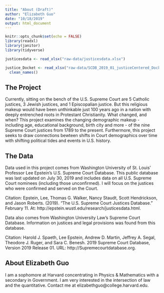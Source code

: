 ```yaml
---
title: "About (Draft)"
author: "Elizabeth Guo"
date: "10/18/2019"
output: html_document
---
```


```r
knitr::opts_chunk$set(echo = FALSE)
library(readxl)
library(janitor)
library(tidyverse)
```

```r

justicesdata <- read_xlsx("raw-data/justicesdata.xlsx")

justice_Docket <- read_xlsx("raw-data/SCDB_2019_01_justiceCentered_Docket.xlsx") %>% 
  clean_names()

```

## The Project

Currently, sitting on the bench of the U.S. Supreme Court are 5 Catholic justices, 3 Jewish justices, and 1 Episcopalian justice. But this religious makeup would have been unthinkable just 100 years ago in a nation with deeply entrenched roots in Protestant Christianity. What changed, and when? This project examines the changing demographic makeup - including age, educational background, birth city and more - of the nine Supreme Court justices from 1789 to the present. Furthermore, this project seeks to draw connections bewteen shifts in Court demographics over time with shifting political tides and events in U.S. history. 

## The Data

Data used in this project comes from Washington University of St. Louis' Professor Lee Epstein's U.S. Supreme Court Database. This public database was last updated on July 30, 2019 and includes data on all U.S. Supreme Court nominees (including those unconfirmed). I will focus on the justices who were confirmed and served on the Court.

Citation: Epstein, Lee, Thomas G. Walker, Nancy Staudt, Scott Hendrickson, and Jason Roberts. (2019). "The U.S. Supreme Court Justices Database." February 11. At: http://epstein.wustl.edu/research/justicesdata.html.

Data also comes from Washington University Law's Supreme Court Database. Information on justices and legal provisions was found from this database.

Citation: Harold J. Spaeth, Lee Epstein, Andrew D. Martin, Jeffrey A. Segal, Theodore J. Ruger, and Sara C. Benesh. 2019 Supreme Court Database, Version 2019 Release 01. URL: http://Supremecourtdatabase.org. 

## About Elizabeth Guo

I am a sophomore at Harvard concentrating in Physics & Mathematics with a secondary in Government. I am very interested in the intersection of law and the quantitative. Contact me at elizabethguo@college.harvard.edu. 


